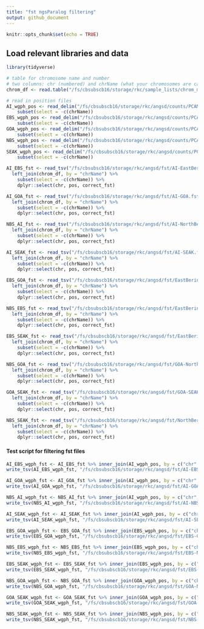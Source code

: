 ```yaml
---
title: "fst ngsParalog filtering"
output: github_document
---
```


```r
knitr::opts_chunk$set(echo = TRUE)
```

## Load relevant libraries and data
```r
library(tidyverse)
```


```r
# table for chromosome name and number
# two columns: chr (numbered) and chrName (what your chromosomes are called in your angsd output file)
chrom_df <- read.table("/fs/cbsubscb16/storage/rkc/sample_lists/chrom_meta_data.txt", header = TRUE, col.names = c("chrName","chrNewName")) %>% mutate(chr = seq(1,104,1)) %>% dplyr::select(-chrNewName)

# read in position files
AI_wgph_pos <- read_delim("/fs/cbsubscb16/storage/rkc/angsd/counts/PCAM-PPLA_AI_wgph.pos") %>% dplyr::rename(chrName = chr) %>% left_join(chrom_df, by = "chrName", ) %>%
    subset(select = -c(chrName))
EBS_wgph_pos <- read_delim("/fs/cbsubscb16/storage/rkc/angsd/counts/PCAM-PPLA_EBS_wgph.pos") %>% dplyr::rename(chrName = chr) %>% left_join(chrom_df, by = "chrName", ) %>%
    subset(select = -c(chrName))
GOA_wgph_pos <- read_delim("/fs/cbsubscb16/storage/rkc/angsd/counts/PCAM-PPLA_GOA_wgph.pos") %>% dplyr::rename(chrName = chr) %>% left_join(chrom_df, by = "chrName", ) %>%
    subset(select = -c(chrName))
NBS_wgph_pos <- read_delim("/fs/cbsubscb16/storage/rkc/angsd/counts/PCAM-PPLA_NBS_wgph.pos") %>% dplyr::rename(chrName = chr) %>% left_join(chrom_df, by = "chrName", ) %>%
    subset(select = -c(chrName))
SEAK_wgph_pos <- read_delim("/fs/cbsubscb16/storage/rkc/angsd/counts/PCAM-PPLA_SEAK_wgph.pos") %>% dplyr::rename(chrName = chr) %>% left_join(chrom_df, by = "chrName", ) %>%
    subset(select = -c(chrName))
```

```r
AI_EBS_fst <- read_tsv("/fs/cbsubscb16/storage/rkc/angsd/fst/AI-EastBering.fst.txt", col_names = c("region", "chrName", "pos", "Nsites","fst"), skip = 1) %>%  mutate(correct_fst = ifelse(fst < 0, 0, fst)) %>%  
  left_join(chrom_df, by = "chrName") %>%
    subset(select = -c(chrName)) %>%
    dplyr::select(chr, pos, correct_fst)

AI_GOA_fst <- read_tsv("/fs/cbsubscb16/storage/rkc/angsd/fst/AI-GOA.fst.txt", col_names = c("region", "chrName", "pos", "Nsites","fst"), skip = 1) %>%  mutate(correct_fst = ifelse(fst < 0, 0, fst)) %>%  
  left_join(chrom_df, by = "chrName") %>%
    subset(select = -c(chrName)) %>%
    dplyr::select(chr, pos, correct_fst)

NBS_AI_fst <- read_tsv("/fs/cbsubscb16/storage/rkc/angsd/fst/AI-NorthBering.fst.txt", col_names = c("region", "chrName", "pos", "Nsites","fst"), skip = 1) %>%  mutate(correct_fst = ifelse(fst < 0, 0, fst)) %>%  
  left_join(chrom_df, by = "chrName") %>%
    subset(select = -c(chrName)) %>%
    dplyr::select(chr, pos, correct_fst)

AI_SEAK_fst <- read_tsv("/fs/cbsubscb16/storage/rkc/angsd/fst/AI-SEAK.fst.txt", col_names = c("region", "chrName", "pos", "Nsites","fst"), skip = 1) %>%  mutate(correct_fst = ifelse(fst < 0, 0, fst)) %>%  
  left_join(chrom_df, by = "chrName") %>%
    subset(select = -c(chrName)) %>%
    dplyr::select(chr, pos, correct_fst)

EBS_GOA_fst <- read_tsv("/fs/cbsubscb16/storage/rkc/angsd/fst/EastBering-GOA.fst.txt", col_names = c("region", "chrName", "pos", "Nsites","fst"), skip = 1) %>%  mutate(correct_fst = ifelse(fst < 0, 0, fst)) %>%  
  left_join(chrom_df, by = "chrName") %>%
    subset(select = -c(chrName)) %>%
    dplyr::select(chr, pos, correct_fst)

NBS_EBS_fst <- read_tsv("/fs/cbsubscb16/storage/rkc/angsd/fst/EastBering-NorthBering.fst.txt", col_names = c("region", "chrName", "pos", "Nsites","fst"), skip = 1) %>%  mutate(correct_fst = ifelse(fst < 0, 0, fst)) %>%  
  left_join(chrom_df, by = "chrName") %>%
    subset(select = -c(chrName)) %>%
    dplyr::select(chr, pos, correct_fst)

EBS_SEAK_fst <- read_tsv("/fs/cbsubscb16/storage/rkc/angsd/fst/EastBering-SEAK.fst.txt", col_names = c("region", "chrName", "pos", "Nsites","fst"), skip = 1) %>%  mutate(correct_fst = ifelse(fst < 0, 0, fst)) %>%  
  left_join(chrom_df, by = "chrName") %>%
    subset(select = -c(chrName)) %>%
    dplyr::select(chr, pos, correct_fst)

NBS_GOA_fst <- read_tsv("/fs/cbsubscb16/storage/rkc/angsd/fst/GOA-NorthBering.fst.txt", col_names = c("region", "chrName", "pos", "Nsites","fst"), skip = 1) %>%  mutate(correct_fst = ifelse(fst < 0, 0, fst)) %>%  
  left_join(chrom_df, by = "chrName") %>%
    subset(select = -c(chrName)) %>%
    dplyr::select(chr, pos, correct_fst)

GOA_SEAK_fst <- read_tsv("/fs/cbsubscb16/storage/rkc/angsd/fst/GOA-SEAK.fst.txt", col_names = c("region", "chrName", "pos", "Nsites","fst"), skip = 1) %>%  mutate(correct_fst = ifelse(fst < 0, 0, fst)) %>%  
  left_join(chrom_df, by = "chrName") %>%
    subset(select = -c(chrName)) %>%
    dplyr::select(chr, pos, correct_fst)

NBS_SEAK_fst <- read_tsv("/fs/cbsubscb16/storage/rkc/angsd/fst/NorthBering-SEAK.fst.txt", col_names = c("region", "chrName", "pos", "Nsites","fst"), skip = 1) %>%  mutate(correct_fst = ifelse(fst < 0, 0, fst)) %>%  
  left_join(chrom_df, by = "chrName") %>%
    subset(select = -c(chrName)) %>%
    dplyr::select(chr, pos, correct_fst)
```

#### Test script for filtering fst files
```r
AI_EBS_wgph_fst <- AI_EBS_fst %>% inner_join(AI_wgph_pos, by = c("chr" = "chr", "pos" = "pos")) %>% inner_join(EBS_wgph_pos, by = c("chr" = "chr", "pos" = "pos")) %>% dplyr::select(c(-totDepth.x,-totDepth.y))
write_tsv(AI_EBS_wgph_fst, "/fs/cbsubscb16/storage/rkc/angsd/fst/AI-EBS_wgph.fst.txt")

AI_GOA_wgph_fst <- AI_GOA_fst %>% inner_join(AI_wgph_pos, by = c("chr" = "chr", "pos" = "pos")) %>% inner_join(GOA_wgph_pos, by = c("chr" = "chr", "pos" = "pos")) %>% dplyr::select(c(-totDepth.x,-totDepth.y))
write_tsv(AI_GOA_wgph_fst, "/fs/cbsubscb16/storage/rkc/angsd/fst/AI-GOA_wgph.fst.txt")

NBS_AI_wgph_fst <- NBS_AI_fst %>% inner_join(AI_wgph_pos, by = c("chr" = "chr", "pos" = "pos")) %>% inner_join(NBS_wgph_pos, by = c("chr" = "chr", "pos" = "pos")) %>% dplyr::select(c(-totDepth.x,-totDepth.y))
write_tsv(NBS_AI_wgph_fst, "/fs/cbsubscb16/storage/rkc/angsd/fst/AI-NBS_wgph.fst.txt")

AI_SEAK_wgph_fst <- AI_SEAK_fst %>% inner_join(AI_wgph_pos, by = c("chr" = "chr", "pos" = "pos")) %>% inner_join(SEAK_wgph_pos, by = c("chr" = "chr", "pos" = "pos")) %>% dplyr::select(c(-totDepth.x,-totDepth.y))
write_tsv(AI_SEAK_wgph_fst, "/fs/cbsubscb16/storage/rkc/angsd/fst/AI-SEAK_wgph.fst.txt")

EBS_GOA_wgph_fst <- EBS_GOA_fst %>% inner_join(EBS_wgph_pos, by = c("chr" = "chr", "pos" = "pos")) %>% inner_join(GOA_wgph_pos, by = c("chr" = "chr", "pos" = "pos")) %>% dplyr::select(c(-totDepth.x,-totDepth.y))
write_tsv(EBS_GOA_wgph_fst, "/fs/cbsubscb16/storage/rkc/angsd/fst/EBS-GOA_wgph.fst.txt")

NBS_EBS_wgph_fst <- NBS_EBS_fst %>% inner_join(EBS_wgph_pos, by = c("chr" = "chr", "pos" = "pos")) %>% inner_join(NBS_wgph_pos, by = c("chr" = "chr", "pos" = "pos")) %>% dplyr::select(c(-totDepth.x,-totDepth.y))
write_tsv(NBS_EBS_wgph_fst, "/fs/cbsubscb16/storage/rkc/angsd/fst/EBS-NBS_wgph.fst.txt")

EBS_SEAK_wgph_fst <- EBS_SEAK_fst %>% inner_join(EBS_wgph_pos, by = c("chr" = "chr", "pos" = "pos")) %>% inner_join(SEAK_wgph_pos, by = c("chr" = "chr", "pos" = "pos")) %>% dplyr::select(c(-totDepth.x,-totDepth.y))
write_tsv(EBS_SEAK_wgph_fst, "/fs/cbsubscb16/storage/rkc/angsd/fst/EBS-SEAK_wgph.fst.txt")

NBS_GOA_wgph_fst <- NBS_GOA_fst %>% inner_join(GOA_wgph_pos, by = c("chr" = "chr", "pos" = "pos")) %>% inner_join(NBS_wgph_pos, by = c("chr" = "chr", "pos" = "pos")) %>% dplyr::select(c(-totDepth.x,-totDepth.y))
write_tsv(NBS_GOA_wgph_fst, "/fs/cbsubscb16/storage/rkc/angsd/fst/GOA-NBS_wgph.fst.txt")

GOA_SEAK_wgph_fst <- GOA_SEAK_fst %>% inner_join(GOA_wgph_pos, by = c("chr" = "chr", "pos" = "pos")) %>% inner_join(SEAK_wgph_pos, by = c("chr" = "chr", "pos" = "pos")) %>% dplyr::select(c(-totDepth.x,-totDepth.y))
write_tsv(GOA_SEAK_wgph_fst, "/fs/cbsubscb16/storage/rkc/angsd/fst/GOA-SEAK_wgph.fst.txt")

NBS_SEAK_wgph_fst <- NBS_SEAK_fst %>% inner_join(NBS_wgph_pos, by = c("chr" = "chr", "pos" = "pos")) %>% inner_join(SEAK_wgph_pos, by = c("chr" = "chr", "pos" = "pos")) %>% dplyr::select(c(-totDepth.x,-totDepth.y))
write_tsv(NBS_SEAK_wgph_fst, "/fs/cbsubscb16/storage/rkc/angsd/fst/NBS-SEAK_wgph.fst.txt")
```

